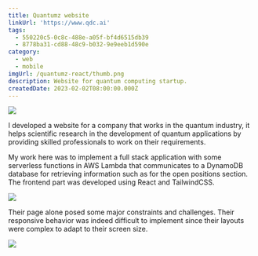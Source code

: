 ```yaml
---
title: Quantumz website
linkUrl: 'https://www.qdc.ai'
tags:
  - 550220c5-0c8c-488e-a05f-bf4d6515db39
  - 8778ba31-cd88-48c9-b032-9e9eeb1d590e
category:
  - web
  - mobile
imgUrl: /quantumz-react/thumb.png
description: Website for quantum computing startup.
createdDate: 2023-02-02T08:00:00.000Z
---
```


![](/quantumz-react/1.jpg)

I developed a website for a company that works in the quantum industry, it helps scientific research in the development of quantum applications by providing skilled professionals to work on their requirements.

My work here was to implement a full stack application with some serverless functions in AWS Lambda that communicates to a DynamoDB database for retrieving information such as for the open positions section. The frontend part was developed using React and TailwindCSS.

![](/quantumz-react/2.jpg)

Their page alone posed some major constraints and challenges. Their responsive behavior was indeed difficult to implement since their layouts were complex to adapt to their screen size.

![](/quantumz-react/3.jpg)
